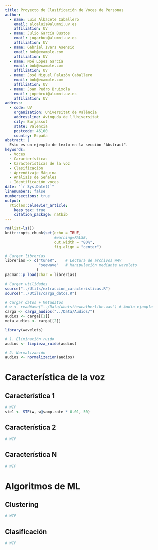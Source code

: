 ```yaml
---
title: Proyecto de Clasificación de Voces de Personas
author:
  - name: Luis Albacete Caballero
    email: alcaluis@alumni.uv.es
    affiliation: UV
  - name: Julio García Bustos
    email: jugarbus@alumni.uv.es
    affiliation: UV
  - name: Gabriel Ivars Asensio
    email: bob@example.com
    affiliation: UV
  - name: Noé López García
    email: bob@example.com
    affiliation: UV
  - name: José Miguel Palazón Caballero
    email: bob@example.com
    affiliation: UV
  - name: Joan Pedro Bruixola
    email: jopebrui@alumni.uv.es
    affiliation: UV
address:
  - code: UV
    organization: Universitat de València
    addressline: Avinguda de l'Universitat
    city: Burjassot
    state: Valencia
    postcode: 46100
    country: España
abstract: |
  Esto es un ejemplo de texto en la sección "Abstract".
keywords: 
  - Voces
  - Características
  - Características de la voz
  - Clasificación
  - Aprendizaje Máquina
  - Análisis de Señales
  - Identificación voces
date: "`r Sys.Date()`"
linenumbers: false
numbersections: true
output: 
  rticles::elsevier_article:
    keep_tex: true
    citation_package: natbib
---
```


```r
rm(list=ls())
knitr::opts_chunk$set(echo = TRUE,
                      #warning=FALSE,
                      out.width = "80%",
                      fig.align = "center")

# Cargar librerías
librerias <- c("tuneR",    # Lectura de archivos WAV
               "seewave"   # Manipulación mediante wavelets
              )
pacman::p_load(char = librerias)

# Cargar utilidades
source("../Utils/extraccion_caracteristicas.R")
source("../Utils/carga_datos.R")
```

```r
# Cargar datos + Metadatos
# w <- readWave("../Data/whatstheweatherlike.wav") # Audio ejemplo
carga <- carga_audios("../Data/Audios/")
audios <- carga[[1]]
meta_audios <- carga[[2]]

library(wavelets)

# 1. Eliminación ruido
audios <- limpieza_ruido(audios)

# 2. Normalización
audios <- normalizacion(audios)
```

# Característica de la voz

## Característica 1

```r
# WIP
ste1 <- STE(w, w@samp.rate * 0.01, 50)
```

## Característica 2

```r
# WIP
```

## Característica N

```r
# WIP
```

# Algoritmos de ML

## Clustering

```r
# WIP
```

## Clasificación

```r
# WIP
```
